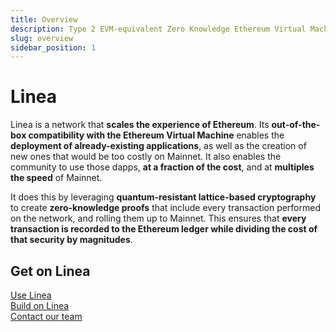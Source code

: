 ```yaml
---
title: Overview
description: Type 2 EVM-equivalent Zero Knowledge Ethereum Virtual Machine
slug: overview
sidebar_position: 1
---
```


# Linea

Linea is a network that **scales the experience of Ethereum**. Its **out-of-the-box compatibility with the Ethereum Virtual Machine** enables the **deployment of already-existing applications**, as well as the creation of new ones that would be too costly on Mainnet. It also enables the community to use those dapps, **at a fraction of the cost**, and at **multiples the speed** of Mainnet.

It does this by leveraging **quantum-resistant lattice-based cryptography** to create **zero-knowledge proofs** that include every transaction performed on the network, and rolling them up to Mainnet. This ensures that **every transaction is recorded to the Ethereum ledger while dividing the cost of that security by magnitudes**.

## Get on Linea

<div id="centered-copy">
  <a href="https://docs.linea.build/use-mainnet" target="self">Use Linea</a>
</div>
<div id="centered-copy">
  <a href="https://docs.linea.build/build-on-linea/quickstart">
    Build on Linea
  </a>
</div>
<div id="centered-copy">
  <a href="https://support.linea.build/hc/en-us">Contact our team</a>
</div>
